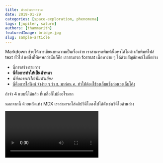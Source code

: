 ```yaml
---
title: ตัวอย่างบทความ
date: 2019-01-29
categories: [space-exploration, phenomena]
tags: [jupiter, saturn]
authors: [thammarith]
featuredImage: bridge.jpg
slug: sample-article
---
```


Markdown ช่วยให้การเขียนบทความเป็นเรื่องง่าย เราสามารถพิมพ์่เนื้อหาได้ไม่ต่างกับพิมพ์ไฟล์ text ทั่วไป แต่สิ่งที่พิเศษกว่านั้นก็คือ เราสามารถ format เนื้อหาง่าย ๆ ได้ด้วยสัญลักษณ์ไม่กี่อย่าง

-   นี่การสร้างรายการ
-   **นี่คือการทำให้เป็นตัวหนา**
-   _นี่คือการทำให้เป็นตัวเอียง_
-   [นี่คือการใส่ลิงก์ จำง่าย ๆ ว่า ข. มาก่อน ค. ทำให้่ต้องใช้วงเล็บแข็งก่อนวงเล็บโค้ง](https://example.com)

ถ้าจำ 4 แบบนี้ได้แล้ว ที่เหลือก็ไม่มีอะไรมาก

นอกจากนี้ ด้วยพลังแห่ง MDX เราสามารถใส่คลิปวิดีโอลงไปได้ดังเช่นวิดีโอด้านล่าง

<Video url="https://www.youtube.com/watch?v=dQw4w9WgXcQ" />

นอกจากนี้ เราก็ยังสามารถใส่ภาพลงไปได้

![นี่คือ title และ alt text](test-image.png)

![นี่คือ title และ alt text](test-image.png 'นี่คือคำอธิบายภาพ')

เห็นไหมว่า Markdowm ง่ายนิดเดียว!
